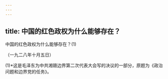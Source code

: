 ```yaml
---
---
---
```

title: 中国的红色政权为什么能够存在？
---



中国的红色政权为什么能够存在？(1)


（一九二八年十月五日）

(1)*这是毛泽东为中共湘赣边界第二次代表大会写的决议的一部分，原题为《政治问题和边界党的任务》。
